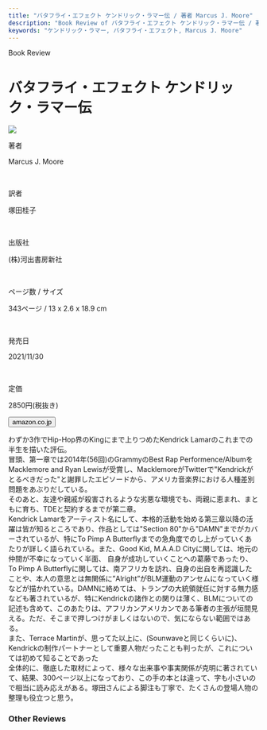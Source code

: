 ```yaml
---
title: "バタフライ・エフェクト ケンドリック・ラマー伝 / 著者 Marcus J. Moore"
description: "Book Review of バタフライ・エフェクト ケンドリック・ラマー伝 / 著者 Marcus J. Moore"
keywords: "ケンドリック・ラマー, バタフライ・エフェクト, Marcus J. Moore"
---
```




<Row>
  <Column colMd={"12"} colLg={"12"} noGutterMdLeft="">
    <p className="largeP">Book Review</p>
    <h1 className="h1-no-bottom-margin">バタフライ・エフェクト ケンドリック・ラマー伝</h1>
  </Column>
</Row>

<Row>
<Column colMd={"3"} colLg={"4"} noGutterMdLeft="">

  <img src="../../images/books/thebutterflyeffect.jpg" />

</Column>
<Column colMd={"4"} colLg={"8"} noGutterMdLeft="">
  <div>
    <p>著者</p>
    <p className="largeP">
      Marcus J. Moore
    </p>
    <br/>
    <p>訳者</p>
    <p className="largeP">
      塚田桂子
    </p>
    <br/>
    <p>出版社</p>
    <p className="largeP">
    (株)河出書房新社
    </p>
    <br/>
    <p>ページ数 / サイズ</p>
    <p className="largeP">
    343ページ / 13 x 2.6 x 18.9 cm 
    </p>
    <br/>
    <p>発売日</p>
    <p className="largeP">
    2021/11/30
    </p>
    <br/>
    <p>定価</p>
    <p className="largeP">
    2850円(税抜き)
    </p>
    <div>
    <Button href="https://amzn.to/3CVHDEq" kind="primary" size="small" renderIcon={ArrowUpRight24}>
      amazon.co.jp
    </Button>
    </div>
  </div>
</Column>
</Row>

<Row>
  <Column colMd={"8"} colLg={"8"} noGutterMdLeft="">
    <p>
      わずか3作でHip-Hop界のKingにまで上りつめたKendrick Lamarのこれまでの半生を描いた評伝。
      <br/>冒頭、第一章では2014年(56回)のGrammyのBest Rap Performence/AlbumをMacklemore and Ryan Lewisが受賞し、MacklemoreがTwitterで"Kendrickがとるべきだった"と謝罪したエピソードから、アメリカ音楽界における人種差別問題をあぶりだしている。
      <br/>そのあと、友達や親戚が殺害されるような劣悪な環境でも、両親に恵まれ、まともに育ち、TDEと契約するまでが第二章。
      <br/>Kendrick Lamarをアーティスト名にして、本格的活動を始める第三章以降の活躍は皆が知るところであり、作品としては"Section 80"から"DAMN"までがカバーされているが、特にTo Pimp A Butterflyまでの急角度でのし上がっていくあたりが詳しく語られている。また、Good Kid, M.A.A.D Cityに関しては、地元の仲間が不幸になっていく半面、
      自身が成功していくことへの葛藤であったり、To Pimp A Butterflyに関しては、南アフリカを訪れ、自身の出自を再認識したことや、本人の意思とは無関係に”Alright”がBLM運動のアンセムになっていく様などが描かれている。DAMNに絡めては、トランプの大統領就任に対する無力感なども著されているが、特にKendrickの諸作との関りは薄く、BLMについての記述も含めて、このあたりは、アフリカンアメリカンである筆者の主張が垣間見える。ただ、そこまで押しつけがましくはないので、気にならない範囲ではある。
      <br/>また、Terrace Martinが、思ってた以上に、(Sounwaveと同じくらいに)、Kendrickの制作パートナーとして重要人物だったことも判ったが、これについては初めて知ることであった
      <br/>全体的に、徹底した取材によって、様々な出来事や事実関係が克明に著されていて、結果、300ページ以上になっており、この手の本とは違って、字も小さいので相当に読み応えがある。塚田さんによる脚注も丁寧で、たくさんの登場人物の整理も役立つと思う。
    </p>
  </Column>
</Row>

<h3>Other Reviews</h3>

<Row>
  <Column colMd={3} colLg={3} noGutterMdLeft>
    <Review1 />
  </Column>
</Row>
